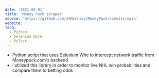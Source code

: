 ```yaml
---
date: '2021-02-01'
title: 'Money Puck scraper'
source: 'https://github.com/JeMorriso/MoneyPuck/commits/main'
website: ''
tech:
  - Python
  - Selenium Wire
  - PyTest
---
```


- Python script that uses Selenium Wire to intercept network traffic from Moneypuck.com's backend
- I utilized this library in order to monitor live NHL win probabilities and compare them to betting odds

